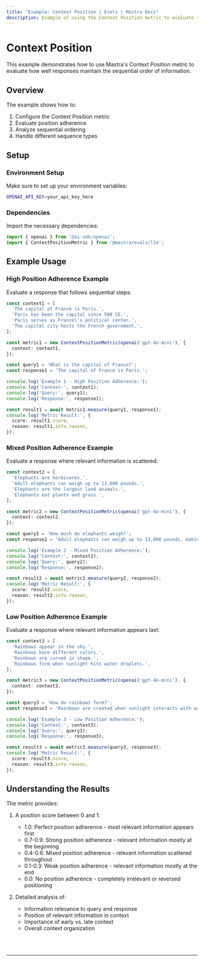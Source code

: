 ```yaml
---
title: "Example: Context Position | Evals | Mastra Docs"
description: Example of using the Context Position metric to evaluate sequential ordering in responses.
---
```



# Context Position

This example demonstrates how to use Mastra's Context Position metric to evaluate how well responses maintain the sequential order of information.

## Overview

The example shows how to:

1. Configure the Context Position metric
2. Evaluate position adherence
3. Analyze sequential ordering
4. Handle different sequence types

## Setup

### Environment Setup

Make sure to set up your environment variables:

```bash filename=".env"
OPENAI_API_KEY=your_api_key_here
```

### Dependencies

Import the necessary dependencies:

```typescript copy showLineNumbers filename="src/index.ts"
import { openai } from '@ai-sdk/openai';
import { ContextPositionMetric } from '@mastra/evals/llm';
```

## Example Usage

### High Position Adherence Example

Evaluate a response that follows sequential steps:

```typescript copy showLineNumbers{5} filename="src/index.ts"
const context1 = [
  'The capital of France is Paris.',
  'Paris has been the capital since 508 CE.',
  'Paris serves as France\'s political center.',
  'The capital city hosts the French government.',
];

const metric1 = new ContextPositionMetric(openai('gpt-4o-mini'), {
  context: context1,
});

const query1 = 'What is the capital of France?';
const response1 = 'The capital of France is Paris.';

console.log('Example 1 - High Position Adherence:');
console.log('Context:', context1);
console.log('Query:', query1);
console.log('Response:', response1);

const result1 = await metric1.measure(query1, response1);
console.log('Metric Result:', {
  score: result1.score,
  reason: result1.info.reason,
});
```

### Mixed Position Adherence Example

Evaluate a response where relevant information is scattered:

```typescript copy showLineNumbers{31} filename="src/index.ts"
const context2 = [
  'Elephants are herbivores.',
  'Adult elephants can weigh up to 13,000 pounds.',
  'Elephants are the largest land animals.',
  'Elephants eat plants and grass.',
];

const metric2 = new ContextPositionMetric(openai('gpt-4o-mini'), {
  context: context2,
});

const query2 = 'How much do elephants weigh?';
const response2 = 'Adult elephants can weigh up to 13,000 pounds, making them the largest land animals.';

console.log('Example 2 - Mixed Position Adherence:');
console.log('Context:', context2);
console.log('Query:', query2);
console.log('Response:', response2);

const result2 = await metric2.measure(query2, response2);
console.log('Metric Result:', {
  score: result2.score,
  reason: result2.info.reason,
});
```

### Low Position Adherence Example

Evaluate a response where relevant information appears last:

```typescript copy showLineNumbers{57} filename="src/index.ts"
const context3 = [
  'Rainbows appear in the sky.',
  'Rainbows have different colors.',
  'Rainbows are curved in shape.',
  'Rainbows form when sunlight hits water droplets.',
];

const metric3 = new ContextPositionMetric(openai('gpt-4o-mini'), {
  context: context3,
});

const query3 = 'How do rainbows form?';
const response3 = 'Rainbows are created when sunlight interacts with water droplets in the air.';

console.log('Example 3 - Low Position Adherence:');
console.log('Context:', context3);
console.log('Query:', query3);
console.log('Response:', response3);

const result3 = await metric3.measure(query3, response3);
console.log('Metric Result:', {
  score: result3.score,
  reason: result3.info.reason,
});
```

## Understanding the Results

The metric provides:

1. A position score between 0 and 1:
   - 1.0: Perfect position adherence - most relevant information appears first
   - 0.7-0.9: Strong position adherence - relevant information mostly at the beginning
   - 0.4-0.6: Mixed position adherence - relevant information scattered throughout
   - 0.1-0.3: Weak position adherence - relevant information mostly at the end
   - 0.0: No position adherence - completely irrelevant or reversed positioning

2. Detailed analysis of:
   - Information relevance to query and response
   - Position of relevant information in context
   - Importance of early vs. late context
   - Overall context organization

<br />
<br />
<hr className="dark:border-[#404040] border-gray-300" />
<br />
<br />
<GithubLink
  link={
    "https://github.com/mastra-ai/mastra/blob/main/examples/basics/evals/context-position"
  }
/>
